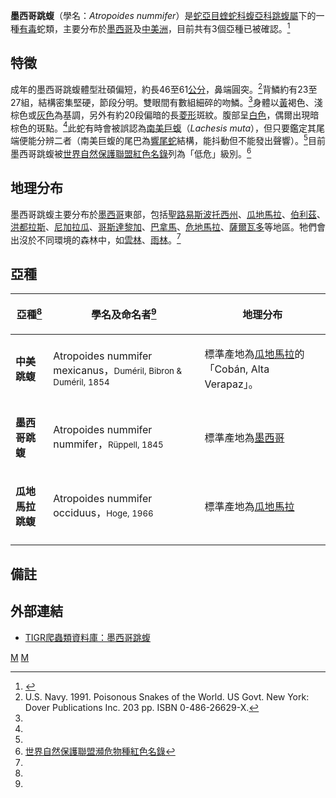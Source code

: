 {{Speciesbox 
| taxon = Atropoides nummifer
| image = Atropoides-nummifer-1a.jpg
| image_caption = 中美跳蝮（''A. n. mexicanus''）
| status = LC
| status_system = iucn3.1
| trend = stable
| binomial_authority = Rüppell, 1845
| range_map = Atropoides nummifer distribution.png
| synonyms = * ''Atropos nummifer'' - Rüppell, 1845
* ''Trigonocephalus'' ''nummifer'' - Jan, 1859
* ''Teleuraspis'' ''nummifer'' - Cope, 1860
* ''Bothrops'' ''nummifer'' - Jan, 1863
* ''Thanotos'' ''nummifer'' - Posada Arango, 1889
* ''Thanotophis'' ''nummifer'' - Posada Arango, 1889
* ''Bothriechis nummifera'' - Günther, 1895
* ''Lachesis nummifer'' - Boulnger, 1896
* ''Lachesis nummifera'' - Boettger, 1898
* ''Trimeresurus nummifer'' - Mocquard, 1909
* ''Bothriochis mammifera'' - Recinos'' - 1913
* ''Bothrops nummifera'' - March, 1929
* ''Trimeresurus'' ''n''[''ummifer'']. nummifer'' - Dunn, 1939
* ''Bothrops nummifer nummifer'' - Burger, 1950
* ''Bothrops nummifer veraecrusis'' - Burger, 1950
* ''Porthidium nummifer'' - Campbell & Lamar, 1989
* ''Atropoides nummifer'' - Werman, 1992<ref name="McD99">McDiarmid RW, Campbell JA, Touré T. 1999. Snake Species of the World: A Taxonomic and Geographic Reference, vol. 1. Herpetologists' League. 511 pp. ISBN 1-893777-00-6 (series). ISBN 1-893777-01-4 (volume).</ref>}}

'''墨西哥跳蝮'''（學名：''Atropoides nummifer''）是[[蛇亞目|蛇亞目]][[蝰蛇科|蝰蛇科]][[蝮亞科|蝮亞科]][[跳蝮屬|跳蝮屬]]下的一種[[毒蛇|有毒]]蛇類，主要分布於[[墨西哥|墨西哥]]及[[中美洲|中美洲]]，目前共有3個亞種已被確認。<ref name="ITIS">{{ITIS|ID=585757|taxon=''Atropoides nummifer''|year=2007|date=14 September}}</ref>

==特徵==
成年的墨西哥跳蝮體型壯碩偏短，約長46至61[[公分|公分]]，鼻端圓突。<ref name="USN91">U.S. Navy. 1991. Poisonous Snakes of the World. US Govt. New York: Dover Publications Inc. 203 pp. ISBN 0-486-26629-X.</ref>背鱗約有23至27組，結構密集堅硬，節段分明。雙眼間有數組細碎的吻鱗。<ref name="USN91"/>身體以[[黃色|黃]]褐色、淺棕色或[[灰色|灰色]]為基調，另外有約20段偏暗的長[[菱形|菱形]]斑紋。腹部呈[[白色|白色]]，偶爾出現暗棕色的斑點。<ref name="USN91"/>此蛇有時會被誤認為[[南美巨蝮|南美巨蝮]]（''Lachesis muta''），但只要鑑定其尾端便能分辨二者（南美巨蝮的尾巴為[[響尾蛇|響尾蛇]]結構，能抖動但不能發出聲響）。<ref name="USN91"/>目前墨西哥跳蝮被[[世界自然保護聯盟|世界自然保護聯盟]][[世界自然保護聯盟瀕危物種紅色名錄|紅色名錄]]列為「低危」級別。<ref name="ICUN">[http://www.iucnredlist.org/search/details.php/64300/all 世界自然保護聯盟瀕危物種紅色名錄]</ref>

==地理分布==
墨西哥跳蝮主要分布於[[墨西哥|墨西哥]]東部，包括[[聖路易斯波托西州|聖路易斯波托西州]]、[[瓜地馬拉|瓜地馬拉]]、[[伯利茲|伯利茲]]、[[洪都拉斯|洪都拉斯]]、[[尼加拉瓜|尼加拉瓜]]、[[哥斯達黎加|哥斯達黎加]]、[[巴拿馬|巴拿馬]]、[[危地馬拉|危地馬拉]]、[[薩爾瓦多|薩爾瓦多]]等地區。牠們會出沒於不同環境的森林中，如[[雲林|雲林]]、[[雨林|雨林]]。<ref name="McD99"/>

==亞種==
{|cellspacing=0 cellpadding=2 border=1 style="border-collapse: collapse;"
!bgcolor="#f0f0f0"|亞種<ref name="ITIS"/>
!bgcolor="#f0f0f0"|學名及命名者<ref name="ITIS"/>
!bgcolor="#f0f0f0"|地理分布
|-
|'''中美跳蝮'''
|Atropoides nummifer mexicanus，<small>Duméril, Bibron & Duméril, 1854</small>
|style="width:40%"|標準產地為[[瓜地馬拉|瓜地馬拉]]的「Cobán, Alta Verapaz」。
|-
|'''墨西哥跳蝮'''
|Atropoides nummifer nummifer，<small>Rüppell, 1845</small>
|標準產地為[[墨西哥|墨西哥]]
|-
|'''瓜地馬拉跳蝮'''
|Atropoides nummifer occiduus，<small>Hoge, 1966</small>
|標準產地為[[瓜地馬拉|瓜地馬拉]]
|-
|}

==備註==
{{Reflist}}

==外部連結==
{{Commons}}
*{{en}}[http://reptile-database.reptarium.cz/species.php?genus=Atropoides&species=nummifer TIGR爬蟲類資料庫：墨西哥跳蝮] {{Wayback|url=http://reptile-database.reptarium.cz/species.php?genus=Atropoides&species=nummifer |date=20191016212445 }}
{{Taxonbar|from=Q2632876}}

[[Category:跳蝮属|M]]
[[Category:_1845年描述的动物|M]]